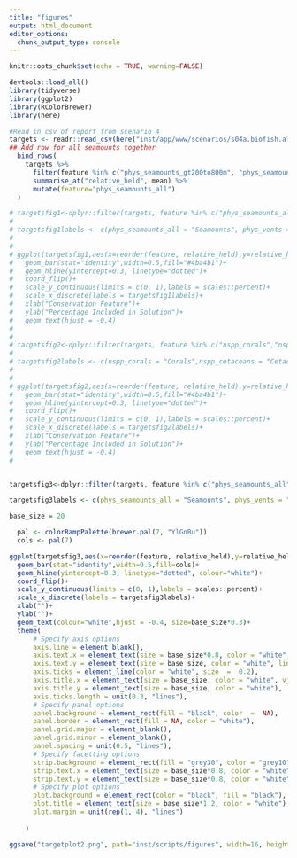 ```yaml
---
title: "figures"
output: html_document
editor_options: 
  chunk_output_type: console
---
```


```r
knitr::opts_chunk$set(echo = TRUE, warning=FALSE)
```

```r
devtools::load_all()
library(tidyverse)
library(ggplot2)
library(RColorBrewer)
library(here)
```

```r

#Read in csv of report from scenario 4
targets <- readr::read_csv(here("inst/app/www/scenarios/s04a.biofish.alltime.mol50km_rep.csv")) %>%   
## Add row for all seamounts together
  bind_rows(
    targets %>%
      filter(feature %in% c("phys_seamounts_gt200to800m", "phys_seamounts_gt800m", "phys_seamounts_0to200m")) %>%
      summarise_at("relative_held", mean) %>% 
      mutate(feature="phys_seamounts_all") 
  )

# targetsfig1<-dplyr::filter(targets, feature %in% c("phys_seamounts_all","phys_vents","bio_vgpm","scapes_hetero"))
# 
# targetsfig1labels <- c(phys_seamounts_all = "Seamounts", phys_vents = "Hydrothermal Vents", bio_vgpm = "Primary Productivity",scapes_hetero="Benthic Heterogeneity")
# 
# 
# ggplot(targetsfig1,aes(x=reorder(feature, relative_held),y=relative_held,label=scales::percent(relative_held)))+
#   geom_bar(stat="identity",width=0.5,fill="#4ba4b1")+
#   geom_hline(yintercept=0.3, linetype="dotted")+
#   coord_flip()+
#   scale_y_continuous(limits = c(0, 1),labels = scales::percent)+
#   scale_x_discrete(labels = targetsfig1labels)+
#   xlab("Conservation Feature")+
#   ylab("Percentage Included in Solution")+
#   geom_text(hjust = -0.4)
# 
# 
# targetsfig2<-dplyr::filter(targets, feature %in% c("nspp_corals","nspp_seagrasses","nspp_sharks.n.rays","nspp_cetaceans","X2100_nspp_corals","X2100_nspp_seagrasses","X2100_nspp_sharks.n.rays","X2100_nspp_cetaceans"))
# 
# targetsfig2labels <- c(nspp_corals = "Corals",nspp_cetaceans = "Cetaceans",nspp_sharks.n.rays = "Sharks and Rays", nspp_seagrasses = "Seagrasses",X2100_nspp_corals= "Corals 2100",X2100_nspp_cetaceans = "Cetaceans 2100",X2100_nspp_sharks.n.rays = "Sharks and Rays 2100",X2100_nspp_seagrasses = "Seagrasses 2100")
# 
# 
# ggplot(targetsfig2,aes(x=reorder(feature, relative_held),y=relative_held,label=scales::percent(relative_held)))+
#   geom_bar(stat="identity",width=0.5,fill="#4ba4b1")+
#   geom_hline(yintercept=0.3, linetype="dotted")+
#   coord_flip()+
#   scale_y_continuous(limits = c(0, 1),labels = scales::percent)+
#   scale_x_discrete(labels = targetsfig2labels)+
#   xlab("Conservation Feature")+
#   ylab("Percentage Included in Solution")+
#   geom_text(hjust = -0.4)
# 


targetsfig3<-dplyr::filter(targets, feature %in% c("phys_seamounts_all","phys_vents","bio_vgpm","scapes_hetero","nspp_seagrasses","nspp_corals","nspp_sharks.n.rays"))

targetsfig3labels <- c(phys_seamounts_all = "Seamounts", phys_vents = "Hydrothermal Vents", bio_vgpm = "Ocean Productivity",scapes_hetero="Seafloor Habitat Diversity",nspp_seagrasses = "Seagrasses",nspp_corals="Corals", nspp_sharks.n.rays="Sharks and Rays")

base_size = 20

  pal <- colorRampPalette(brewer.pal(7, "YlGnBu"))
  cols <- pal(7)

ggplot(targetsfig3,aes(x=reorder(feature, relative_held),y=relative_held,label=scales::percent(relative_held)))+
  geom_bar(stat="identity",width=0.5,fill=cols)+
  geom_hline(yintercept=0.3, linetype="dotted", colour="white")+
  coord_flip()+
  scale_y_continuous(limits = c(0, 1),labels = scales::percent)+
  scale_x_discrete(labels = targetsfig3labels)+
  xlab("")+
  ylab("")+
  geom_text(colour="white",hjust = -0.4, size=base_size*0.3)+
  theme(
      # Specify axis options
      axis.line = element_blank(),  
      axis.text.x = element_text(size = base_size*0.8, color = "white", lineheight = 0.9),  
      axis.text.y = element_text(size = base_size, color = "white", lineheight = 0.9),  
      axis.ticks = element_line(color = "white", size  =  0.2),  
      axis.title.x = element_text(size = base_size, color = "white", vjust=-2),  
      axis.title.y = element_text(size = base_size, color = "white"),  
      axis.ticks.length = unit(0.3, "lines"),
      # Specify panel options
      panel.background = element_rect(fill = "black", color  =  NA),  
      panel.border = element_rect(fill = NA, color = "white"),  
      panel.grid.major = element_blank(),  
      panel.grid.minor = element_blank(),  
      panel.spacing = unit(0.5, "lines"),   
      # Specify facetting options
      strip.background = element_rect(fill = "grey30", color = "grey10"),  
      strip.text.x = element_text(size = base_size*0.8, color = "white"),  
      strip.text.y = element_text(size = base_size*0.8, color = "white",angle = -90),  
      # Specify plot options
      plot.background = element_rect(color = "black", fill = "black"),  
      plot.title = element_text(size = base_size*1.2, color = "white"),  
      plot.margin = unit(rep(1, 4), "lines")
 
    )

ggsave("targetplot2.png", path="inst/scripts/figures", width=16, height=9, units="in")

```

